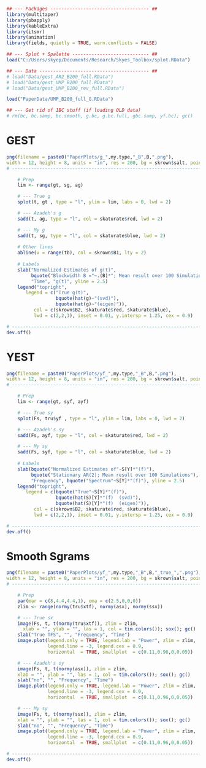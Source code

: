 
```r
## --- Packages ------------------------------------ ##
library(multitaper)
library(pbapply)
library(kableExtra)
library(itsmr)
library(animation)
library(fields, quietly = TRUE, warn.conflicts = FALSE)

## --- Splot + Spalette ---------------------------- ##
load("C:/Users/skyep/Documents/Research/Skyes_Toolbox/splot.RData")

## --- Data ---------------------------------------- ##
# load("Data/gest_AR2_B200_full.RData")
# load("Data/gest_UMP_B200_full.RData")
# load("Data/gest_UMP_B200_rev_full.RData")

load("PaperData/UMP_B200_full_G.RData")

## --- Get rid of 1BC stuff (if loading OLD data)
# rm(bc, bc.samp, bc.smooth, g.bc, g.bc.full, gbc.samp, yf.bc); gc()
```

# GEST

```r
png(filename = paste0("PaperPlots/g_",my.type,"_B",B,".png"),
width = 12, height = 8, units = "in", res = 200, bg = skrown$salt, pointsize = 10)
# ---------------------------------------------------------------------------------

    # Prep
    lim <- range(gt, sg, ag)

    # --- True g
    splot(t, gt , type = "l", ylim = lim, labs = 0, lwd = 2)

    # --- Azadeh's g
    sadd(t, ag, type = "l", col = skaturate$red, lwd = 2)

    # --- My g
    sadd(t, sg, type = "l", col = skaturate$blue, lwd = 2)
    
    # Other lines
    abline(v = range(tb), col = skrown$B1, lty = 2)
    
    # Labels
    slab("Normalized Estimates of g(t)",
         bquote("Blockwidth B ="~.(B)*"; Mean result over 100 Simulations"), 
         "Time", "g(t)", yline = 2.5)
    legend("topright",
       legend = c("True g(t)",
                  bquote(hat(g)~"(svd)"),
                  bquote(hat(g)~"(eigen)")),
          col = c(skrown$B2, skaturate$red, skaturate$blue),
          lwd = c(2,2,1), inset = 0.01, y.intersp = 1.25, cex = 0.9)

# ---------------------------------------------------------------------------------
dev.off()
```


# YEST

```r
png(filename = paste0("PaperPlots/yf_",my.type,"_B",B,".png"),
width = 12, height = 8, units = "in", res = 200, bg = skrown$salt, pointsize = 10)
# ---------------------------------------------------------------------------------

    # Prep
    lim <- range(gt, syf, ayf)

    # --- True sy
    splot(Fs, tru$yf , type = "l", ylim = lim, labs = 0, lwd = 2)

    # --- Azadeh's sy
    sadd(Fs, ayf, type = "l", col = skaturate$red, lwd = 2)

    # --- My sy
    sadd(Fs, syf, type = "l", col = skaturate$blue, lwd = 2)
    
    # Labels
    slab(bquote("Normalized Estimates of"~S[Y]*"(f)"),
         bquote("Stationary AR(2); Mean result over 100 Simulations"), 
         "Frequency", bquote("Spectrum"~S[Y]*"(f)"), yline = 2.5)
    legend("topright",
       legend = c(bquote("True"~S[Y]*"(f)"),
                  bquote(hat(S)[Y]*"(f)  (svd)"),
                  bquote(hat(S)[Y]*"(f)  (eigen)")),
          col = c(skrown$B2, skaturate$red, skaturate$blue),
          lwd = c(2,2,1), inset = 0.01, y.intersp = 1.25, cex = 0.9)

# ---------------------------------------------------------------------------------
dev.off()
```


# Smooth Sgrams

```r
png(filename = paste0("PaperPlots/yf_",my.type,"_B",B,"_true_",".png"),
width = 12, height = 8, units = "in", res = 200, bg = skrown$salt, pointsize = 10)
# ---------------------------------------------------------------------------------

    # Prep
    par(mar = c(8,4.4,4.4,1), oma = c(2.5,0,0,0))
    zlim <- range(normy(tru$xtf), normy(asx), normy(ssx))

    # --- True sx
    image(Fs, t, t(normy(tru$xtf)), zlim = zlim,
      xlab = "", ylab = "", las = 1, col = tim.colors()); sox(); gc()
    slab("True TFS", "", "Frequency", "Time")
    image.plot(legend.only = TRUE, legend.lab = "Power", zlim = zlim,
               legend.line = -3, legend.cex = 0.9,
               horizontal  = TRUE, smallplot  = c(0.11,0.96,0,0.05))

    # --- Azadeh's sy
    image(Fs, t, t(normy(asx)), zlim = zlim,
    xlab = "", ylab = "", las = 1, col = tim.colors()); sox(); gc()
    slab("no", "", "Frequency", "Time")
    image.plot(legend.only = TRUE, legend.lab = "Power", zlim = zlim,
               legend.line = -3, legend.cex = 0.9,
               horizontal  = TRUE, smallplot  = c(0.11,0.96,0,0.05))

    # --- My sy
    image(Fs, t, t(normy(ssx)), zlim = zlim,
    xlab = "", ylab = "", las = 1, col = tim.colors()); sox(); gc()
    slab("no", "", "Frequency", "Time")
    image.plot(legend.only = TRUE, legend.lab = "Power", zlim = zlim,
               legend.line = -3, legend.cex = 0.9,
               horizontal  = TRUE, smallplot  = c(0.11,0.96,0,0.05))

# ---------------------------------------------------------------------------------
dev.off()
```





